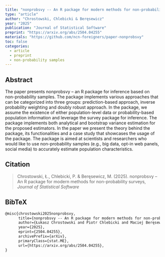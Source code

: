 ```yaml
---
title: "nonprobsvy -- An R package for modern methods for non-probability surveys"
type: "article"
author: "Chrostowski, Chlebicki & Beręsewicz"
year: "2025"
publication: "Journal of Statistical Software"
preprint: "https://arxiv.org/abs/2504.04255"
materials: "https://github.com/ncn-foreigners/paper-nonprobsvy"
toc: false
categories:
  - article
  - preprint
  - non-probability samples
---
```


## Abstract

The paper presents nonprobsvy – an R package for inference based on
non-probability samples. The package implements various approaches that
can be categorized into three groups: prediction-based approach, inverse
probability weighting and doubly robust approach. In the package, we
assume the existence of either population-level data or
probability-based population information and leverage the survey package
for inference. The package implements both analytical and bootstrap
variance estimation for the proposed estimators. In the paper we present
the theory behind the package, its functionalities and a case study that
showcases the usage of the package. The package is aimed at scientists
and researchers who would like to use non-probability samples (e.g., big
data, opt-in web panels, social media) to accurately estimate population
characteristics.

## Citation

> Chrostowski, Ł., Chlebicki, P. & Beręsewicz, M. (2025). nonprobsvy --
> An R package for modern methods for non-probability surveys,
> *Journal of Statistical Software*

## BibTeX

``` tex
@misc{chrostowski2025nonprobsvy,
      title={nonprobsvy -- An R package for modern methods for non-probability surveys}, 
      author={Łukasz Chrostowski and Piotr Chlebicki and Maciej Beręsewicz},
      year={2025},
      eprint={2504.04255},
      archivePrefix={arXiv},
      primaryClass={stat.ME},
      url={https://arxiv.org/abs/2504.04255}, 
}
```
